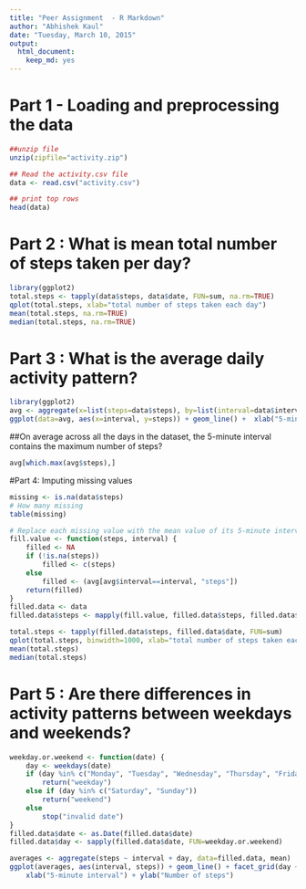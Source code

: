 ```yaml
---
title: "Peer Assignment  - R Markdown"
author: "Abhishek Kaul"
date: "Tuesday, March 10, 2015"
output:
  html_document:
    keep_md: yes
---
```


# Part 1 - Loading and preprocessing the data

```r
##unzip file
unzip(zipfile="activity.zip")

## Read the activity.csv file
data <- read.csv("activity.csv")

## print top rows
head(data)
```

# Part 2  : What is mean total number of steps taken per day?

```r
library(ggplot2)
total.steps <- tapply(data$steps, data$date, FUN=sum, na.rm=TRUE)
qplot(total.steps, xlab="total number of steps taken each day")
mean(total.steps, na.rm=TRUE)
median(total.steps, na.rm=TRUE)

```

# Part 3 : What is the average daily activity pattern?

```r
library(ggplot2)
avg <- aggregate(x=list(steps=data$steps), by=list(interval=data$interval),FUN=mean, na.rm=TRUE)
ggplot(data=avg, aes(x=interval, y=steps)) + geom_line() +  xlab("5-minute interval") +  ylab("average no of steps taken")
```

##On average across all the days in the dataset, the 5-minute interval contains the maximum number of steps?

```r
avg[which.max(avg$steps),]
```

#Part 4: Imputing missing values

```r
missing <- is.na(data$steps)
# How many missing
table(missing)

# Replace each missing value with the mean value of its 5-minute interval
fill.value <- function(steps, interval) {
    filled <- NA
    if (!is.na(steps))
        filled <- c(steps)
    else
        filled <- (avg[avg$interval==interval, "steps"])
    return(filled)
}
filled.data <- data
filled.data$steps <- mapply(fill.value, filled.data$steps, filled.data$interval)

total.steps <- tapply(filled.data$steps, filled.data$date, FUN=sum)
qplot(total.steps, binwidth=1000, xlab="total number of steps taken each day")
mean(total.steps)
median(total.steps)

```

# Part 5 : Are there differences in activity patterns between weekdays and weekends?

```r
weekday.or.weekend <- function(date) {
    day <- weekdays(date)
    if (day %in% c("Monday", "Tuesday", "Wednesday", "Thursday", "Friday"))
        return("weekday")
    else if (day %in% c("Saturday", "Sunday"))
        return("weekend")
    else
        stop("invalid date")
}
filled.data$date <- as.Date(filled.data$date)
filled.data$day <- sapply(filled.data$date, FUN=weekday.or.weekend)

averages <- aggregate(steps ~ interval + day, data=filled.data, mean)
ggplot(averages, aes(interval, steps)) + geom_line() + facet_grid(day ~ .) +
    xlab("5-minute interval") + ylab("Number of steps")

```
